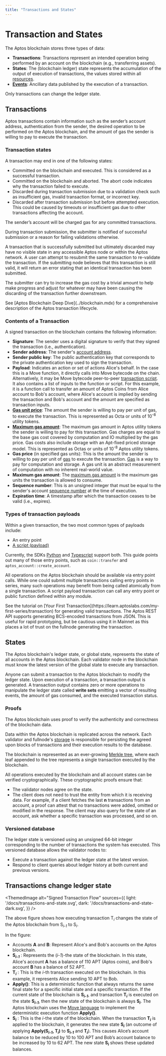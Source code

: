 ```yaml
---
title: "Transactions and States"
---
```



# Transaction and States

The Aptos blockchain stores three types of data:

- **Transactions**: Transactions represent an intended operation being performed by an account on the blockchain (e.g., transferring assets).
- **States**: The (blockchain ledger) state represents the accumulation of the output of execution of transactions, the values stored within all [resources](resources.mdx).
- [**Events**](events.mdx): Ancillary data published by the execution of a transaction.

<Callout type="info">
Only transactions can change the ledger state.
</Callout>

## Transactions

Aptos transactions contain information such as the sender’s account address, authentication from the sender, the desired operation to be performed on the Aptos blockchain, and the amount of gas the sender is willing to pay to execute the transaction.

### Transaction states

A transaction may end in one of the following states:

- Committed on the blockchain and executed. This is considered as a successful transaction.
- Committed on the blockchain and aborted. The abort code indicates why the transaction failed to execute.
- Discarded during transaction submission due to a validation check such as insufficient gas, invalid transaction format, or incorrect key.
- Discarded after transaction submission but before attempted execution. This could be caused by timeouts or insufficient gas due to other transactions affecting the account.

The sender’s account will be charged gas for any committed transactions.

During transaction submission, the submitter is notified of successful submission or a reason for failing validations otherwise.

A transaction that is successfully submitted but ultimately discarded may have no visible state in any accessible Aptos node or within the Aptos network. A user can attempt to resubmit the same transaction to re-validate the transaction. If the submitting node believes that this transaction is still valid, it will return an error stating that an identical transaction has been submitted.

The submitter can try to increase the gas cost by a trivial amount to help make progress and adjust for whatever may have been causing the discarding of the transaction further downstream.

<Callout type="info">
See [Aptos Blockchain Deep Dive](../blockchain.mdx) for a comprehensive description of the Aptos transaction lifecycle.
</Callout>

### Contents of a Transaction

A signed transaction on the blockchain contains the following information:

- **Signature**: The sender uses a digital signature to verify that they signed the transaction (i.e., authentication).
- **Sender address**: The sender's [account address](./accounts.mdx#account-address).
- **Sender public key**: The public authentication key that corresponds to the private authentication key used to sign the transaction.
- **Payload**: Indicates an action or set of actions Alice's behalf. In the case this is a Move function, it directly calls into Move bytecode on the chain. Alternatively, it may be Move bytecode peer-to-peer [transaction script](../glossary.mdx#transaction-script). It also contains a list of inputs to the function or script. For this example, it is a function call to transfer an amount of Aptos Coins from Alice account to Bob's account, where Alice's account is implied by sending the transaction and Bob's account and the amount are specified as transaction inputs.
- [**Gas unit price**](../glossary.mdx#gas-unit-price): The amount the sender is willing to pay per unit of gas, to execute the transaction. This is represented as Octa or units of 10<sup>-8</sup> utility tokens.
- [**Maximum gas amount**](../glossary.mdx#maximum-gas-amount): The maximum gas amount in Aptos utility tokens the sender is willing to pay for this transaction. Gas charges are equal to the base gas cost covered by computation and IO multiplied by the gas price. Gas costs also include storage with an Apt-fixed priced storage model. This is represented as Octas or units of 10<sup>-8</sup> Aptos utility tokens.
- **Gas price** (in specified gas units): This is the amount the sender is willing to pay per unit of [gas](gas-txn-fee.mdx) to execute the transaction. [Gas](gas-txn-fee.mdx) is a way to pay for computation and storage. A gas unit is an abstract measurement of computation with no inherent real-world value.
- **Maximum gas amount**: The [maximum gas amount](./gas-txn-fee.mdx#specifying-gas-fees-within-a-transaction) is the maximum gas units the transaction is allowed to consume.
- **Sequence number**: This is an unsigned integer that must be equal to the sender's account [sequence number](./accounts.mdx#account-sequence-number) at the time of execution.
- **Expiration time**: A timestamp after which the transaction ceases to be valid (i.e., expires).

### Types of transaction payloads

Within a given transaction, the two most common types of payloads include:

- An entry point
- [A script (payload)](../../build/smart-contracts/scripts.mdx)

Currently, the SDKs [Python](../../build/sdks/python-sdk.mdx) and [Typescript](../../build/sdks/ts-sdk.mdx) support both. This guide points out many of those entry points, such as `coin::transfer` and `aptos_account::create_account`.

All operations on the Aptos blockchain should be available via entry point calls. While one could submit multiple transactions calling entry points in series, many such operations may benefit from being called atomically from a single transaction. A script payload transaction can call any entry point or public function defined within any module.

<Callout type="info">
See the tutorial on [Your First Transaction](https://learn.aptoslabs.com/my-first-series/transaction) for generating valid transactions.
</Callout>

<Callout type="info">
The Aptos REST API supports generating BCS-encoded transactions from JSON. This is useful for rapid prototyping, but be cautious using it in Mainnet as this places a lot of trust on the fullnode generating the transaction.
</Callout>

## States

The Aptos blockchain's ledger state, or global state, represents the state of all accounts in the Aptos blockchain. Each validator node in the blockchain must know the latest version of the global state to execute any transaction.

Anyone can submit a transaction to the Aptos blockchain to modify the ledger state. Upon execution of a transaction, a transaction output is generated. A transaction output contains zero or more operations to manipulate the ledger state called **write sets** emitting a vector of resulting events, the amount of gas consumed, and the executed transaction status.

### Proofs

The Aptos blockchain uses proof to verify the authenticity and correctness of the blockchain data.

Data within the Aptos blockchain is replicated across the network. Each validator and fullnode's [storage](validator-nodes.mdx#storage) is responsible for persisting the agreed upon blocks of transactions and their execution results to the database.

The blockchain is represented as an ever-growing [Merkle tree](../glossary.mdx#merkle-trees), where each leaf appended to the tree represents a single transaction executed by the blockchain.

All operations executed by the blockchain and all account states can be verified cryptographically. These cryptographic proofs ensure that:

- The validator nodes agree on the state.
- The client does not need to trust the entity from which it is receiving data. For example, if a client fetches the last **n** transactions from an account, a proof can attest that no transactions were added, omitted or modified in the response. The client may also query for the state of an account, ask whether a specific transaction was processed, and so on.

### Versioned database

The ledger state is versioned using an unsigned 64-bit integer corresponding to the number of transactions the system has executed. This versioned database allows the validator nodes to:

- Execute a transaction against the ledger state at the latest version.
- Respond to client queries about ledger history at both current and previous versions.

## Transactions change ledger state

<ThemedImage
  alt="Signed Transaction Flow"
  sources={{
    light: '/docs/transactions-and-state.svg',
    dark: '/docs/transactions-and-state-dark.svg',
  }}
/>

The above figure shows how executing transaction T<sub>_i_</sub> changes the state of the Aptos blockchain from S<sub>_i-1_</sub> to S<sub>_i_</sub>.

In the figure:

- Accounts **A** and **B**: Represent Alice's and Bob's accounts on the Aptos blockchain.
- **S<sub>_i-1_</sub>** : Represents the (_i-1_)-the state of the blockchain. In this state, Alice's account **A** has a balance of 110 APT (Aptos coins), and Bob's account **B** has a balance of 52 APT.
- **T<sub>_i_</sub>** : This is the _i_-th transaction executed on the blockchain. In this example, it represents Alice sending 10 APT to Bob.
- **Apply()**: This is a deterministic function that always returns the same final state for a specific initial state and a specific transaction. If the current state of the blockchain is **S<sub>_i-1_</sub>**, and transaction **T<sub>_i_</sub>** is executed on the state **S<sub>_i-1_</sub>**, then the new state of the blockchain is always **S<sub>_i_</sub>**. The Aptos blockchain uses the [Move language](../../build/smart-contracts/book/SUMMARY.mdx) to implement the deterministic execution function **Apply()**.
- **S<sub>_i_</sub>** : This is the _i_-the state of the blockchain. When the transaction **T<sub>_i_</sub>** is applied to the blockchain, it generates the new state **S<sub>_i_</sub>** (an outcome of applying **Apply(S<sub>_i-1_</sub>, T<sub>_i_</sub>)** to **S<sub>_i-1_</sub>** and **T<sub>_i_</sub>**). This causes Alice’s account balance to be reduced by 10 to 100 APT and Bob’s account balance to be increased by 10 to 62 APT. The new state **S<sub>_i_</sub>** shows these updated balances.
